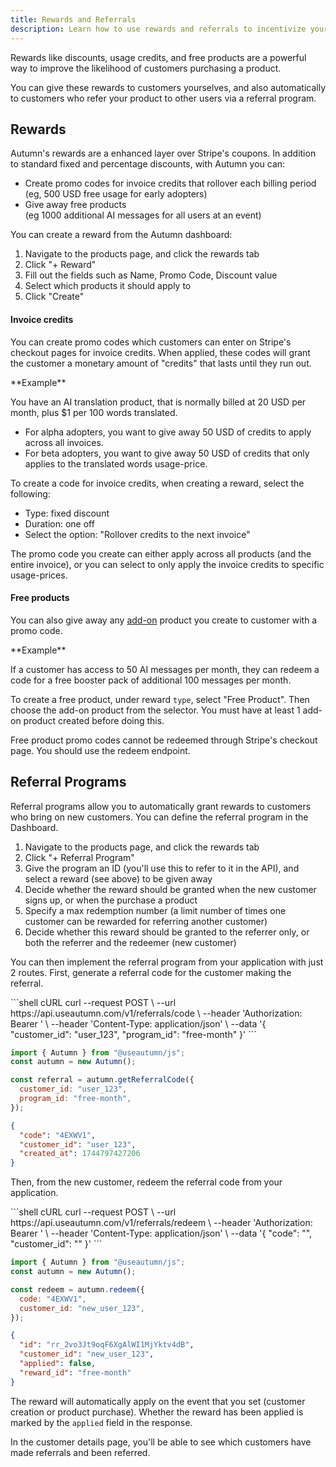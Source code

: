 ```yaml
---
title: Rewards and Referrals
description: Learn how to use rewards and referrals to incentivize your customers.
---
```


Rewards like discounts, usage credits, and free products are a powerful way to improve the likelihood of customers purchasing a product.

You can give these rewards to customers yourselves, and also automatically to customers who refer your product to other users via a referral program.

## Rewards

Autumn's rewards are a enhanced layer over Stripe's coupons. In addition to standard fixed and percentage discounts, with Autumn you can:

- Create promo codes for invoice credits that rollover each billing period <br /> (eg, 500 USD free usage for early adopters)
- Give away free products <br/> (eg 1000 additional AI messages for all users at an event)

You can create a reward from the Autumn dashboard:

1. Navigate to the products page, and click the rewards tab
2. Click "+ Reward"
3. Fill out the fields such as Name, Promo Code, Discount value
4. Select which products it should apply to
5. Click "Create"

#### Invoice credits

You can create promo codes which customers can enter on Stripe's checkout pages for invoice credits. When applied, these codes will grant the customer a monetary amount of "credits" that lasts until they run out.

<Info>
**Example**

You have an AI translation product, that is normally billed at 20 USD per month, plus $1 per 100 words translated.

- For alpha adopters, you want to give away 50 USD of credits to apply across all invoices.
- For beta adopters, you want to give away 50 USD of credits that only applies to the translated words usage-price.

</Info>

To create a code for invoice credits, when creating a reward, select the following:

- Type: fixed discount
- Duration: one off
- Select the option: "Rollover credits to the next invoice"

The promo code you create can either apply across all products (and the entire invoice), or you can select to only apply the invoice credits to specific usage-prices.

#### Free products

You can also give away any [add-on](/products/create-product#add-on-product) product you create to customer with a promo code.

<Info>
**Example**

If a customer has access to 50 AI messages per month, they can redeem a code for a free booster pack of additional 100 messages per month.

</Info>

To create a free product, under reward `type`, select "Free Product". Then choose the add-on product from the selector. You must have at least 1 add-on product created before doing this.

<Warning>
  Free product promo codes cannot be redeemed through Stripe's checkout page.
  You should use the redeem endpoint.
</Warning>

## Referral Programs

Referral programs allow you to automatically grant rewards to customers who bring on new customers. You can define the referral program in the Dashboard.

1. Navigate to the products page, and click the rewards tab
2. Click "+ Referral Program"
3. Give the program an ID (you'll use this to refer to it in the API), and select a reward (see above) to be given away
4. Decide whether the reward should be granted when the new customer signs up, or when the purchase a product
5. Specify a max redemption number (a limit number of times one customer can be rewarded for referring another customer)
6. Decide whether this reward should be granted to the referrer only, or both the referrer and the redeemer (new customer)

You can then implement the referral program from your application with just 2 routes. First, generate a referral code for the customer making the referral.

<CodeGroup>
```shell cURL
curl --request POST \
  --url https://api.useautumn.com/v1/referrals/code \
  --header 'Authorization: Bearer <token>' \
  --header 'Content-Type: application/json' \
  --data '{
  "customer_id": "user_123",
  "program_id": "free-month"
}'
```

```javascript Typescript
import { Autumn } from "@useautumn/js";
const autumn = new Autumn();

const referral = autumn.getReferralCode({
  customer_id: "user_123",
  program_id: "free-month",
});
```

</CodeGroup>

```json
{
  "code": "4EXWV1",
  "customer_id": "user_123",
  "created_at": 1744797427206
}
```

Then, from the new customer, redeem the referral code from your application.

<CodeGroup>
```shell cURL
curl --request POST \
  --url https://api.useautumn.com/v1/referrals/redeem \
  --header 'Authorization: Bearer <token>' \
  --header 'Content-Type: application/json' \
  --data '{
  "code": "<string>",
  "customer_id": "<string>"
}'
```

```javascript Typescript
import { Autumn } from "@useautumn/js";
const autumn = new Autumn();

const redeem = autumn.redeem({
  code: "4EXWV1",
  customer_id: "new_user_123",
});
```

</CodeGroup>

```json
{
  "id": "rr_2vo3Jt9oqF6XgAlWI1MjYktv4dB",
  "customer_id": "new_user_123",
  "applied": false,
  "reward_id": "free-month"
}
```

The reward will automatically apply on the event that you set (customer creation or product purchase). Whether the reward has been applied is marked by the `applied` field in the response.

In the customer details page, you'll be able to see which customers have made referrals and been referred.
